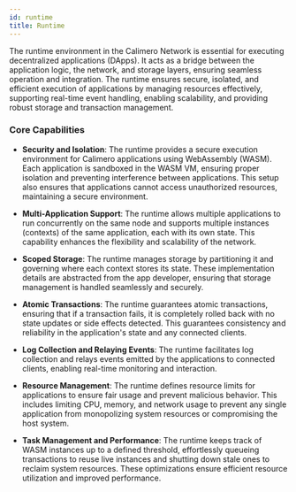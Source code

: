 ```yaml
---
id: runtime
title: Runtime
---
```


The runtime environment in the Calimero Network is essential for executing decentralized applications (DApps). It acts as a bridge between the application logic, the network, and storage layers, ensuring seamless operation and integration. The runtime ensures secure, isolated, and efficient execution of applications by managing resources effectively, supporting real-time event handling, enabling scalability, and providing robust storage and transaction management.

### Core Capabilities

- **Security and Isolation**: The runtime provides a secure execution environment for Calimero applications using WebAssembly (WASM). Each application is sandboxed in the WASM VM, ensuring proper isolation and preventing interference between applications. This setup also ensures that applications cannot access unauthorized resources, maintaining a secure environment.

- **Multi-Application Support**: The runtime allows multiple applications to run concurrently on the same node and supports multiple instances (contexts) of the same application, each with its own state. This capability enhances the flexibility and scalability of the network.

- **Scoped Storage**: The runtime manages storage by partitioning it and governing where each context stores its state. These implementation details are abstracted from the app developer, ensuring that storage management is handled seamlessly and securely.

- **Atomic Transactions**: The runtime guarantees atomic transactions, ensuring that if a transaction fails, it is completely rolled back with no state updates or side effects detected. This guarantees consistency and reliability in the application's state and any connected clients.

- **Log Collection and Relaying Events**: The runtime facilitates log collection and relays events emitted by the applications to connected clients, enabling real-time monitoring and interaction.

- **Resource Management**: The runtime defines resource limits for applications to ensure fair usage and prevent malicious behavior. This includes limiting CPU, memory, and network usage to prevent any single application from monopolizing system resources or compromising the host system.

- **Task Management and Performance**: The runtime keeps track of WASM instances up to a defined threshold, effortlessly queueing transactions to reuse live instances and shutting down stale ones to reclaim system resources. These optimizations ensure efficient resource utilization and improved performance.
